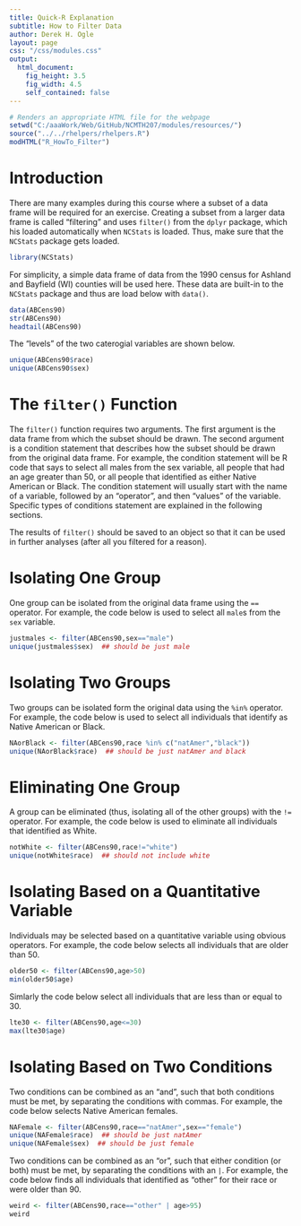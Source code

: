 ```yaml
---
title: Quick-R Explanation
subtitle: How to Filter Data
author: Derek H. Ogle
layout: page
css: "/css/modules.css"
output:
  html_document:
    fig_height: 3.5
    fig_width: 4.5
    self_contained: false
---
```


```r
# Renders an appropriate HTML file for the webpage
setwd("C:/aaaWork/Web/GitHub/NCMTH207/modules/resources/")
source("../../rhelpers/rhelpers.R")
modHTML("R_HowTo_Filter")
```

# Introduction
There are many examples during this course where a subset of a data frame will be required for an exercise. Creating a subset from a larger data frame is called "filtering" and uses `filter()` from the `dplyr` package, which his loaded automatically when `NCStats` is loaded. Thus, make sure that the `NCStats` package gets loaded.

```r
library(NCStats)
```

For simplicity, a simple data frame of data from the 1990 census for Ashland and Bayfield (WI) counties will be used here. These data are built-in to the `NCStats` package and thus are load below with `data()`.

```r
data(ABCens90)
str(ABCens90)
headtail(ABCens90)
```

The "levels" of the two caterogial variables are shown below.

```r
unique(ABCens90$race)
unique(ABCens90$sex)
```

# The `filter()` Function
The `filter()` function requires two arguments. The first argument is the data frame from which the subset should be drawn. The second argument is a condition statement that describes how the subset should be drawn from the original data frame. For example, the condition statement will be R code that says to select all males from the sex variable, all people that had an age greater than 50, or all people that identified as either Native American or Black. The condition statement will usually start with the name of a variable, followed by an "operator", and then "values" of the variable. Specific types of conditions statement are explained in the following sections.

The results of `filter()` should be saved to an object so that it can be used in further analyses (after all you filtered for a reason).

# Isolating One Group
One group can be isolated from the original data frame using the `==` operator. For example, the code below is used to select all `male`s from the `sex` variable.

```r
justmales <- filter(ABCens90,sex=="male")
unique(justmales$sex)  ## should be just male
```

# Isolating Two Groups
Two groups can be isolated form the original data using the `%in%` operator. For example, the code below is used to select all individuals that identify as Native American or Black.

```r
NAorBlack <- filter(ABCens90,race %in% c("natAmer","black"))
unique(NAorBlack$race)  ## should be just natAmer and black
```

# Eliminating One Group
A group can be eliminated (thus, isolating all of the other groups) with the `!=` operator. For example, the code below is used to eliminate all individuals that identified as White.

```r
notWhite <- filter(ABCens90,race!="white")
unique(notWhite$race)  ## should not include white
```

# Isolating Based on a Quantitative Variable
Individuals may be selected based on a quantitative variable using obvious operators. For example, the code below selects all individuals that are older than 50.

```r
older50 <- filter(ABCens90,age>50)
min(older50$age)
```

Simlarly the code below select all individuals that are less than or equal to 30.

```r
lte30 <- filter(ABCens90,age<=30)
max(lte30$age)
```

# Isolating Based on Two Conditions
Two conditions can be combined as an "and", such that both conditions must be met, by separating the conditions with commas. For example, the code below selects Native American females.

```r
NAFemale <- filter(ABCens90,race=="natAmer",sex=="female")
unique(NAFemale$race)  ## should be just natAmer
unique(NAFemale$sex)  ## should be just female
```

Two conditions can be combined as an "or", such that either condition (or both) must be met, by separating the conditions with an `|`. For example, the code below finds all individuals that identified as "other" for their race or were older than 90.

```r
weird <- filter(ABCens90,race=="other" | age>95)
weird
```
